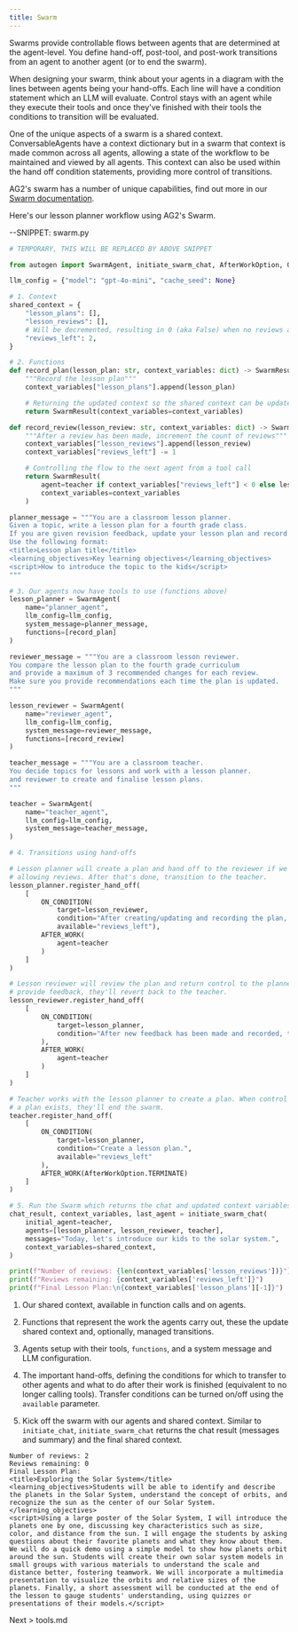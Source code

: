```yaml
---
title: Swarm
---
```


Swarms provide controllable flows between agents that are determined at the agent-level. You define hand-off, post-tool, and post-work transitions from an agent to another agent (or to end the swarm).

When designing your swarm, think about your agents in a diagram with the lines between agents being your hand-offs. Each line will have a condition statement which an LLM will evaluate. Control stays with an agent while they execute their tools and once they've finished with their tools the conditions to transition will be evaluated.

One of the unique aspects of a swarm is a shared context. ConversableAgents have a context dictionary but in a swarm that context is made common across all agents, allowing a state of the workflow to be maintained and viewed by all agents. This context can also be used within the hand off condition statements, providing more control of transitions.

AG2's swarm has a number of unique capabilities, find out more in our [Swarm documentation](https://docs.ag2.ai/docs/topics/swarm).

Here's our lesson planner workflow using AG2's Swarm.

--SNIPPET: swarm.py

```python
# TEMPORARY, THIS WILL BE REPLACED BY ABOVE SNIPPET

from autogen import SwarmAgent, initiate_swarm_chat, AfterWorkOption, ON_CONDITION, AFTER_WORK, SwarmResult

llm_config = {"model": "gpt-4o-mini", "cache_seed": None}

# 1. Context
shared_context = {
    "lesson_plans": [],
    "lesson_reviews": [],
    # Will be decremented, resulting in 0 (aka False) when no reviews are left
    "reviews_left": 2,
}

# 2. Functions
def record_plan(lesson_plan: str, context_variables: dict) -> SwarmResult:
    """Record the lesson plan"""
    context_variables["lesson_plans"].append(lesson_plan)

    # Returning the updated context so the shared context can be updated
    return SwarmResult(context_variables=context_variables)

def record_review(lesson_review: str, context_variables: dict) -> SwarmResult:
    """After a review has been made, increment the count of reviews"""
    context_variables["lesson_reviews"].append(lesson_review)
    context_variables["reviews_left"] -= 1

    # Controlling the flow to the next agent from a tool call
    return SwarmResult(
        agent=teacher if context_variables["reviews_left"] < 0 else lesson_planner,
        context_variables=context_variables
    )

planner_message = """You are a classroom lesson planner.
Given a topic, write a lesson plan for a fourth grade class.
If you are given revision feedback, update your lesson plan and record it.
Use the following format:
<title>Lesson plan title</title>
<learning_objectives>Key learning objectives</learning_objectives>
<script>How to introduce the topic to the kids</script>
"""

# 3. Our agents now have tools to use (functions above)
lesson_planner = SwarmAgent(
    name="planner_agent",
    llm_config=llm_config,
    system_message=planner_message,
    functions=[record_plan]
)

reviewer_message = """You are a classroom lesson reviewer.
You compare the lesson plan to the fourth grade curriculum
and provide a maximum of 3 recommended changes for each review.
Make sure you provide recommendations each time the plan is updated.
"""

lesson_reviewer = SwarmAgent(
    name="reviewer_agent",
    llm_config=llm_config,
    system_message=reviewer_message,
    functions=[record_review]
)

teacher_message = """You are a classroom teacher.
You decide topics for lessons and work with a lesson planner.
and reviewer to create and finalise lesson plans.
"""

teacher = SwarmAgent(
    name="teacher_agent",
    llm_config=llm_config,
    system_message=teacher_message,
)

# 4. Transitions using hand-offs

# Lesson planner will create a plan and hand off to the reviewer if we're still
# allowing reviews. After that's done, transition to the teacher.
lesson_planner.register_hand_off(
    [
        ON_CONDITION(
            target=lesson_reviewer,
            condition="After creating/updating and recording the plan, it must be reviewed.",
            available="reviews_left"),
        AFTER_WORK(
            agent=teacher
        )
    ]
)

# Lesson reviewer will review the plan and return control to the planner. If they don't
# provide feedback, they'll revert back to the teacher.
lesson_reviewer.register_hand_off(
    [
        ON_CONDITION(
            target=lesson_planner,
            condition="After new feedback has been made and recorded, the plan must be updated."
        ),
        AFTER_WORK(
            agent=teacher
        )
    ]
)

# Teacher works with the lesson planner to create a plan. When control returns to them and
# a plan exists, they'll end the swarm.
teacher.register_hand_off(
    [
        ON_CONDITION(
            target=lesson_planner,
            condition="Create a lesson plan.",
            available="reviews_left"
        ),
        AFTER_WORK(AfterWorkOption.TERMINATE)
    ]
)

# 5. Run the Swarm which returns the chat and updated context variables
chat_result, context_variables, last_agent = initiate_swarm_chat(
    initial_agent=teacher,
    agents=[lesson_planner, lesson_reviewer, teacher],
    messages="Today, let's introduce our kids to the solar system.",
    context_variables=shared_context,
)

print(f"Number of reviews: {len(context_variables['lesson_reviews'])}")
print(f"Reviews remaining: {context_variables['reviews_left']}")
print(f"Final Lesson Plan:\n{context_variables['lesson_plans'][-1]}")
```
1. Our shared context, available in function calls and on agents.

2. Functions that represent the work the agents carry out, these the update shared context and, optionally, managed transitions.

3. Agents setup with their tools, `functions`, and a system message and LLM configuration.

4. The important hand-offs, defining the conditions for which to transfer to other agents and what to do after their work is finished (equivalent to no longer calling tools). Transfer conditions can be turned on/off using the `available` parameter.

5. Kick off the swarm with our agents and shared context. Similar to `initiate_chat`, `initiate_swarm_chat` returns the chat result (messages and summary) and the final shared context.

```console
Number of reviews: 2
Reviews remaining: 0
Final Lesson Plan:
<title>Exploring the Solar System</title>
<learning_objectives>Students will be able to identify and describe the planets in the Solar System, understand the concept of orbits, and recognize the sun as the center of our Solar System.</learning_objectives>
<script>Using a large poster of the Solar System, I will introduce the planets one by one, discussing key characteristics such as size, color, and distance from the sun. I will engage the students by asking questions about their favorite planets and what they know about them. We will do a quick demo using a simple model to show how planets orbit around the sun. Students will create their own solar system models in small groups with various materials to understand the scale and distance better, fostering teamwork. We will incorporate a multimedia presentation to visualize the orbits and relative sizes of the planets. Finally, a short assessment will be conducted at the end of the lesson to gauge students' understanding, using quizzes or presentations of their models.</script>
```

Next > tools.md
